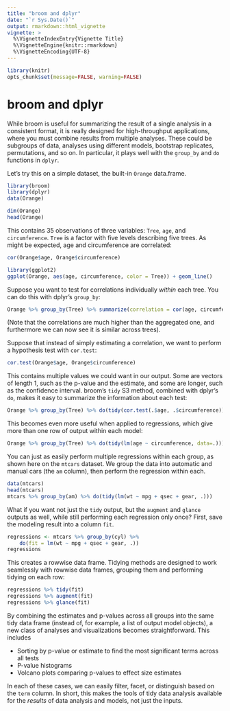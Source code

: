 ```yaml
---
title: "broom and dplyr"
date: "`r Sys.Date()`"
output: rmarkdown::html_vignette
vignette: >
  %\VignetteIndexEntry{Vignette Title}
  %\VignetteEngine{knitr::rmarkdown}
  %\VignetteEncoding{UTF-8}
---
```


```r
library(knitr)
opts_chunk$set(message=FALSE, warning=FALSE)
```

broom and dplyr
===============

While broom is useful for summarizing the result of a single analysis in a consistent format, it is really designed for high-throughput applications, where you must combine results from multiple analyses. These could be subgroups of data, analyses using different models, bootstrap replicates, permutations, and so on. In particular, it plays well with the `group_by` and `do` functions in `dplyr`.

Let's try this on a simple dataset, the built-in `Orange` data.frame.

```r
library(broom)
library(dplyr)
data(Orange)

dim(Orange)
head(Orange)
```

This contains 35 observations of three variables: `Tree`, `age`, and `circumference`. `Tree` is a factor with five levels describing five trees. As might be expected, age and circumference are correlated:

```r
cor(Orange$age, Orange$circumference)

library(ggplot2)
ggplot(Orange, aes(age, circumference, color = Tree)) + geom_line()
```

Suppose you want to test for correlations individually *within* each tree. You can do this with dplyr's `group_by`:

```r
Orange %>% group_by(Tree) %>% summarize(correlation = cor(age, circumference))
```

(Note that the correlations are much higher than the aggregated one, and furthermore we can now see it is similar across trees).

Suppose that instead of simply estimating a correlation, we want to perform a hypothesis test with `cor.test`:

```r
cor.test(Orange$age, Orange$circumference)
```

This contains multiple values we could want in our output. Some are vectors of length 1, such as the p-value and the estimate, and some are longer, such as the confidence interval. broom's `tidy` S3 method, combined with dplyr's `do`, makes it easy to summarize the information about each test:

```r
Orange %>% group_by(Tree) %>% do(tidy(cor.test(.$age, .$circumference)))
```

This becomes even more useful when applied to regressions, which give more than one row of output within each model:

```r
Orange %>% group_by(Tree) %>% do(tidy(lm(age ~ circumference, data=.)))
```

You can just as easily perform multiple regressions within each group, as shown here on the `mtcars` dataset. We group the data into automatic and manual cars (the `am` column), then perform the regression within each.

```r
data(mtcars)
head(mtcars)
mtcars %>% group_by(am) %>% do(tidy(lm(wt ~ mpg + qsec + gear, .)))
```

What if you want not just the `tidy` output, but the `augment` and `glance` outputs as well, while still performing each regression only once? First, save the modeling result into a column `fit`.

```r
regressions <- mtcars %>% group_by(cyl) %>%
    do(fit = lm(wt ~ mpg + qsec + gear, .))
regressions
```

This creates a rowwise data frame. Tidying methods are designed to work seamlessly with rowwise data frames, grouping them and performing tidying on each row:

```r
regressions %>% tidy(fit)
regressions %>% augment(fit)
regressions %>% glance(fit)
```

By combining the estimates and p-values across all groups into the same tidy data frame (instead of, for example, a list of output model objects), a new class of analyses and visualizations becomes straightforward. This includes

* Sorting by p-value or estimate to find the most significant terms across all tests
* P-value histograms
* Volcano plots comparing p-values to effect size estimates

In each of these cases, we can easily filter, facet, or distinguish based on the `term` column. In short, this makes the tools of tidy data analysis available for the *results* of data analysis and models, not just the inputs.
